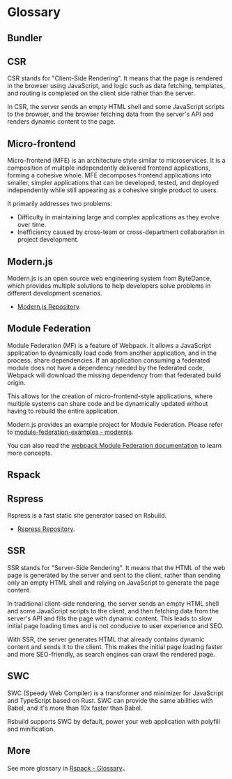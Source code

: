 # Glossary

## Bundler


<Bundler />

## CSR

CSR stands for "Client-Side Rendering". It means that the page is rendered in the browser using JavaScript, and logic such as data fetching, templates, and routing is completed on the client side rather than the server.

In CSR, the server sends an empty HTML shell and some JavaScript scripts to the browser, and the browser fetching data from the server's API and renders dynamic content to the page.

## Micro-frontend

Micro-frontend (MFE) is an architecture style similar to microservices. It is a composition of multiple independently delivered frontend applications, forming a cohesive whole. MFE decomposes frontend applications into smaller, simpler applications that can be developed, tested, and deployed independently while still appearing as a cohesive single product to users.

It primarily addresses two problems:

- Difficulty in maintaining large and complex applications as they evolve over time.
- Inefficiency caused by cross-team or cross-department collaboration in project development.

## Modern.js

Modern.js is an open source web engineering system from ByteDance, which provides multiple solutions to help developers solve problems in different development scenarios.

- [Modern.js Repository](https://github.com/web-infra-dev/modern.js).

## Module Federation

Module Federation (MF) is a feature of Webpack. It allows a JavaScript application to dynamically load code from another application, and in the process, share dependencies. If an application consuming a federated module does not have a dependency needed by the federated code, Webpack will download the missing dependency from that federated build origin.

This allows for the creation of micro-frontend-style applications, where multiple systems can share code and be dynamically updated without having to rebuild the entire application.

Modern.js provides an example project for Module Federation. Please refer to [module-federation-examples - modernjs](https://github.com/module-federation/module-federation-examples/tree/db5bdbeee56f779999a2c591fc553eb94eb20b36/modernjs).

You can also read the [webpack Module Federation documentation](https://webpack.js.org/concepts/module-federation/) to learn more concepts.

## Rspack


<Rspack />

## Rspress

Rspress is a fast static site generator based on Rsbuild.

- [Rspress Repository](https://github.com/web-infra-dev/rspress).

## SSR

SSR stands for "Server-Side Rendering". It means that the HTML of the web page is generated by the server and sent to the client, rather than sending only an empty HTML shell and relying on JavaScript to generate the page content.

In traditional client-side rendering, the server sends an empty HTML shell and some JavaScript scripts to the client, and then fetching data from the server's API and fills the page with dynamic content. This leads to slow initial page loading times and is not conducive to user experience and SEO.

With SSR, the server generates HTML that already contains dynamic content and sends it to the client. This makes the initial page loading faster and more SEO-friendly, as search engines can crawl the rendered page.

## SWC

SWC (Speedy Web Compiler) is a transformer and minimizer for JavaScript and TypeScript based on Rust. SWC can provide the same abilities with Babel, and it's more than 10x faster than Babel.

Rsbuild supports SWC by default, power your web application with polyfill and minification.

## More

See more glossary in [Rspack - Glossary](https://rspack.dev/guide/glossary)。

